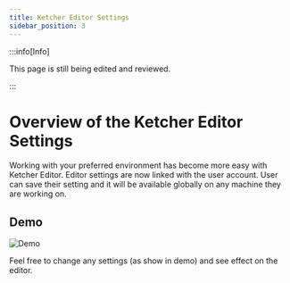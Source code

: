 ```yaml
---
title: Ketcher Editor Settings
sidebar_position: 3
---
```


:::info[Info]

This page is still being edited and reviewed.

:::

# Overview of the Ketcher Editor Settings

Working with your preferred environment has become more easy with Ketcher Editor. Editor settings are now linked with the user account. User can save their setting and it will be available globally on any machine they are working on.

## Demo

![Demo](/img/ketcher/ketcher-settings.gif)

Feel free to change any settings (as show in demo) and see effect on the editor.
